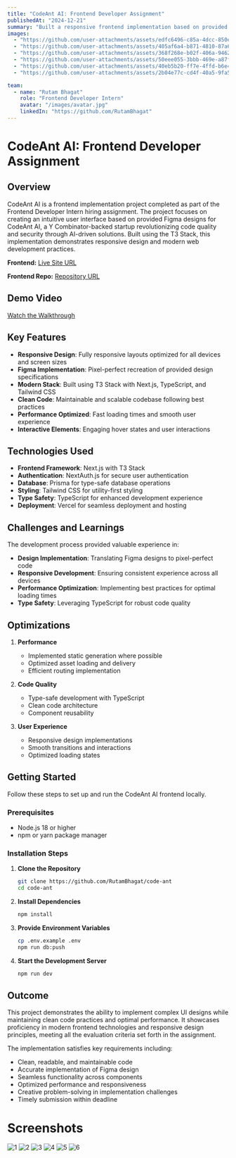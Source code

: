 ```yaml
---
title: "CodeAnt AI: Frontend Developer Assignment"
publishedAt: "2024-12-21"
summary: "Built a responsive frontend implementation based on provided Figma design for CodeAnt AI, a Y Combinator-backed startup. Implemented using React.js, TypeScript, and Tailwind CSS with the T3 Stack."
images:
  - "https://github.com/user-attachments/assets/edfc6496-c85a-4dcc-850e-c8b98d6e89d2"
  - "https://github.com/user-attachments/assets/405af6a4-b871-4810-87a6-1e54b745132c"
  - "https://github.com/user-attachments/assets/368f268e-b02f-406a-9462-633479695f0e"
  - "https://github.com/user-attachments/assets/50eee055-3bbb-469e-a87f-d88279bb6bca"
  - "https://github.com/user-attachments/assets/40eb5b20-ff7e-4ffd-b6e4-95a3094e344f"
  - "https://github.com/user-attachments/assets/2b04e77c-cd4f-40a5-9fa5-8401b882965e"

team:
  - name: "Rutam Bhagat"
    role: "Frontend Developer Intern"
    avatar: "/images/avatar.jpg"
    linkedIn: "https://github.com/RutamBhagat"
---
```


# CodeAnt AI: Frontend Developer Assignment

## Overview

CodeAnt AI is a frontend implementation project completed as part of the Frontend Developer Intern hiring assignment. The project focuses on creating an intuitive user interface based on provided Figma designs for CodeAnt AI, a Y Combinator-backed startup revolutionizing code quality and security through AI-driven solutions. Built using the T3 Stack, this implementation demonstrates responsive design and modern web development practices.

**Frontend:** [Live Site URL](https://code-ant-two.vercel.app/login)

**Frontend Repo:** [Repository URL](https://github.com/RutamBhagat/code-ant)

## Demo Video

[Watch the Walkthrough](https://github.com/user-attachments/assets/76e8a7e1-6f73-42eb-85be-5627eee8774c)

## Key Features

- **Responsive Design**: Fully responsive layouts optimized for all devices and screen sizes
- **Figma Implementation**: Pixel-perfect recreation of provided design specifications
- **Modern Stack**: Built using T3 Stack with Next.js, TypeScript, and Tailwind CSS
- **Clean Code**: Maintainable and scalable codebase following best practices
- **Performance Optimized**: Fast loading times and smooth user experience
- **Interactive Elements**: Engaging hover states and user interactions

## Technologies Used

- **Frontend Framework**: Next.js with T3 Stack
- **Authentication**: NextAuth.js for secure user authentication
- **Database**: Prisma for type-safe database operations
- **Styling**: Tailwind CSS for utility-first styling
- **Type Safety**: TypeScript for enhanced development experience
- **Deployment**: Vercel for seamless deployment and hosting

## Challenges and Learnings

The development process provided valuable experience in:

- **Design Implementation**: Translating Figma designs to pixel-perfect code
- **Responsive Development**: Ensuring consistent experience across all devices
- **Performance Optimization**: Implementing best practices for optimal loading times
- **Type Safety**: Leveraging TypeScript for robust code quality

## Optimizations

1. **Performance**

   - Implemented static generation where possible
   - Optimized asset loading and delivery
   - Efficient routing implementation

2. **Code Quality**

   - Type-safe development with TypeScript
   - Clean code architecture
   - Component reusability

3. **User Experience**
   - Responsive design implementations
   - Smooth transitions and interactions
   - Optimized loading states

## Getting Started

Follow these steps to set up and run the CodeAnt AI frontend locally.

### Prerequisites

- Node.js 18 or higher
- npm or yarn package manager

### Installation Steps

1. **Clone the Repository**

   ```bash
   git clone https://github.com/RutamBhagat/code-ant
   cd code-ant
   ```

2. **Install Dependencies**

   ```bash
   npm install
   ```

3. **Provide Environment Variables**

   ```bash
   cp .env.example .env
   npm run db:push
   ```

4. **Start the Development Server**
   ```bash
   npm run dev
   ```

## Outcome

This project demonstrates the ability to implement complex UI designs while maintaining clean code practices and optimal performance. It showcases proficiency in modern frontend technologies and responsive design principles, meeting all the evaluation criteria set forth in the assignment.

The implementation satisfies key requirements including:

- Clean, readable, and maintainable code
- Accurate implementation of Figma design
- Seamless functionality across components
- Optimized performance and responsiveness
- Creative problem-solving in implementation challenges
- Timely submission within deadline

# Screenshots

![1](https://github.com/user-attachments/assets/edfc6496-c85a-4dcc-850e-c8b98d6e89d2)
![2](https://github.com/user-attachments/assets/405af6a4-b871-4810-87a6-1e54b745132c)
![3](https://github.com/user-attachments/assets/368f268e-b02f-406a-9462-633479695f0e)
![4](https://github.com/user-attachments/assets/50eee055-3bbb-469e-a87f-d88279bb6bca)
![5](https://github.com/user-attachments/assets/40eb5b20-ff7e-4ffd-b6e4-95a3094e344f)
![6](https://github.com/user-attachments/assets/2b04e77c-cd4f-40a5-9fa5-8401b882965e)
